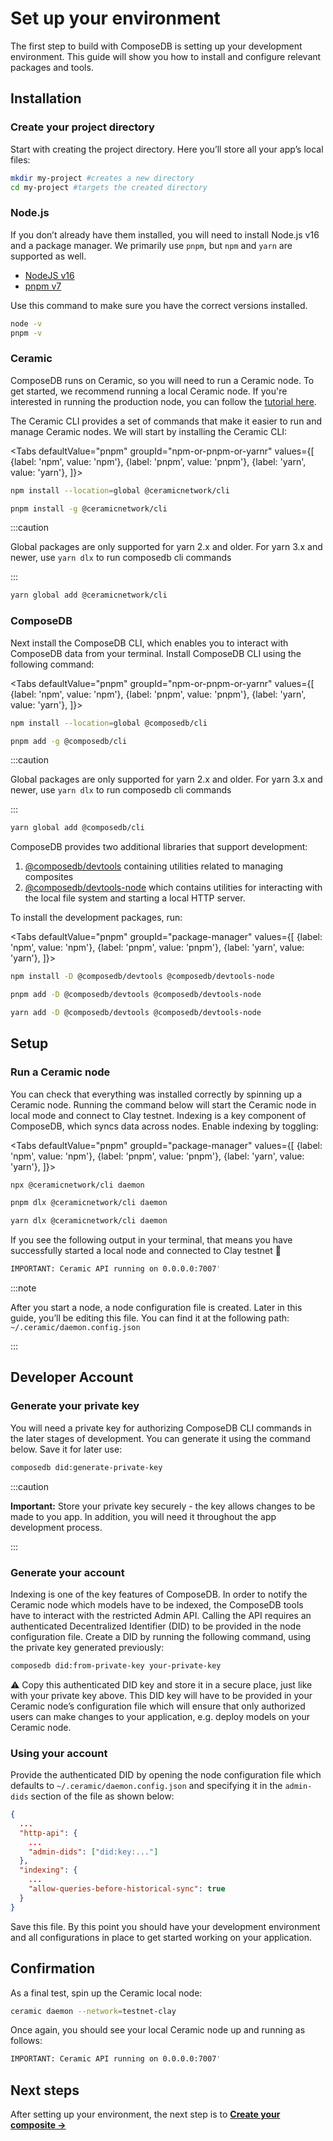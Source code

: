 
# Set up your environment

The first step to build with ComposeDB is setting up your development environment. This guide will show you how to install and configure relevant packages and tools.

## Installation

### Create your project directory

Start with creating the project directory. Here you’ll store all your app’s local files:

```bash
mkdir my-project #creates a new directory
cd my-project #targets the created directory
```

### Node.js

If you don’t already have them installed, you will need to install Node.js v16 and a package manager. We primarily use `pnpm`, but `npm` and `yarn` are supported as well.

- [NodeJS v16](https://nodejs.org/en/)
- [pnpm v7](https://pnpm.io/installation)

Use this command to make sure you have the correct versions installed.

```bash
node -v
pnpm -v
```

### Ceramic

ComposeDB runs on Ceramic, so you will need to run a Ceramic node. To get started, we recommend running a local Ceramic node. If you're interested in running the production node, you can follow the [tutorial here](https://blog.ceramic.network/configuring-a-ceramic-node-using-aws/).

<!-- update link after Server Setup Guode  -->

The Ceramic CLI provides a set of commands that make it easier to run and manage Ceramic nodes. We will start by installing the Ceramic CLI:

<Tabs
  defaultValue="pnpm"
  groupId="npm-or-pnpm-or-yarnr"
  values={[
    {label: 'npm', value: 'npm'},
    {label: 'pnpm', value: 'pnpm'},
    {label: 'yarn', value: 'yarn'},
  ]}>
  <TabItem value="npm">

```bash
npm install --location=global @ceramicnetwork/cli
```

  </TabItem>
  <TabItem value="pnpm">

```bash
pnpm install -g @ceramicnetwork/cli
```

  </TabItem>
  <TabItem value="yarn">

:::caution

Global packages are only supported for yarn 2.x and older. For yarn 3.x and newer, use `yarn dlx` to run composedb cli commands

:::

```bash
yarn global add @ceramicnetwork/cli
```

  </TabItem>
</Tabs>

### ComposeDB

Next install the ComposeDB CLI, which enables you to interact with ComposeDB data from your terminal. Install ComposeDB CLI using the following command:

<Tabs
  defaultValue="pnpm"
  groupId="npm-or-pnpm-or-yarnr"
  values={[
    {label: 'npm', value: 'npm'},
    {label: 'pnpm', value: 'pnpm'},
    {label: 'yarn', value: 'yarn'},
  ]}>
  <TabItem value="npm">

```bash
npm install --location=global @composedb/cli
```

  </TabItem>
  <TabItem value="pnpm">

```bash
pnpm add -g @composedb/cli
```

  </TabItem>
  <TabItem value="yarn">

:::caution

Global packages are only supported for yarn 2.x and older. For yarn 3.x and newer, use `yarn dlx` to run composedb cli commands

:::

```bash
yarn global add @composedb/cli
```

  </TabItem>
</Tabs>

ComposeDB provides two additional libraries that support development:

1. [@composedb/devtools](./api/modules/devtools.md) containing utilities related to managing composites
2. [@composedb/devtools-node](./api/modules/devtools_node.md) which contains utilities for interacting with the local file system and starting a local HTTP server.

To install the development packages, run:

<Tabs
  defaultValue="pnpm"
  groupId="package-manager"
  values={[
    {label: 'npm', value: 'npm'},
    {label: 'pnpm', value: 'pnpm'},
    {label: 'yarn', value: 'yarn'},
  ]}>
  <TabItem value="npm">

```bash
npm install -D @composedb/devtools @composedb/devtools-node
```

  </TabItem>
  <TabItem value="pnpm">

```bash
pnpm add -D @composedb/devtools @composedb/devtools-node
```

  </TabItem>
  <TabItem value="yarn">

```bash
yarn add -D @composedb/devtools @composedb/devtools-node
```

  </TabItem>
</Tabs>

## Setup

### Run a Ceramic node

You can check that everything was installed correctly by spinning up a Ceramic node. Running the command below will start the Ceramic node in local mode and connect to Clay testnet.
Indexing is a key component of ComposeDB, which syncs data across nodes. Enable indexing by toggling:

<Tabs
  defaultValue="pnpm"
  groupId="package-manager"
  values={[
    {label: 'npm', value: 'npm'},
    {label: 'pnpm', value: 'pnpm'},
    {label: 'yarn', value: 'yarn'},
  ]}>
  <TabItem value="npm">

```bash
npx @ceramicnetwork/cli daemon
```

  </TabItem>
  <TabItem value="pnpm">

```bash
pnpm dlx @ceramicnetwork/cli daemon
```

  </TabItem>
  <TabItem value="yarn">

```bash
yarn dlx @ceramicnetwork/cli daemon
```

  </TabItem>
</Tabs>

If you see the following output in your terminal, that means you have successfully started a local node and connected to Clay testnet 🚀

```bash
IMPORTANT: Ceramic API running on 0.0.0.0:7007'
```

:::note

After you start a node, a node configuration file is created. Later in this guide, you’ll be editing this file. You can find it at the following path: `~/.ceramic/daemon.config.json`

:::

## Developer Account

### Generate your private key

You will need a private key for authorizing ComposeDB CLI commands in the later stages of development. You can generate it using the command below. Save it for later use:

```bash
composedb did:generate-private-key
```

:::caution

**Important:** Store your private key securely - the key allows changes to be made to you app. In addition, you will need it throughout the app development process.

:::

### Generate your account

Indexing is one of the key features of ComposeDB. In order to notify the Ceramic node which models have to be indexed, the ComposeDB tools have to interact with the restricted Admin API. Calling the API requires an authenticated Decentralized Identifier (DID) to be provided in the node configuration file. Create a DID by running the following command, using the private key generated previously:

```bash
composedb did:from-private-key your-private-key
```

⚠️ Copy this authenticated DID key and store it in a secure place, just like with your private key above. This DID key will have to be provided in your Ceramic node’s configuration file which will ensure that only authorized users can make changes to your application, e.g. deploy models on your Ceramic node.

### Using your account

Provide the authenticated DID by opening the node configuration file which defaults to `~/.ceramic/daemon.config.json` and specifying it in the `admin-dids` section of the file as shown below:

```json
{
  ...
  "http-api": {
    ...
    "admin-dids": ["did:key:..."]
  },
  "indexing": {
    ...
    "allow-queries-before-historical-sync": true
  }
}
```

Save this file. By this point you should have your development environment and all configurations in place to get started working on your application.

## Confirmation

As a final test, spin up the Ceramic local node:

```bash
ceramic daemon --network=testnet-clay
```

Once again, you should see your local Ceramic node up and running as follows:

```bash
IMPORTANT: Ceramic API running on 0.0.0.0:7007'
```

## Next steps

After setting up your environment, the next step is to [**Create your composite →**](./create-your-composite.mdx)

<!-- ## Related Guides
Ready to upgrade from a local node to production? Learn how to deploy your app: [Server configuration](https://www.notion.so/Server-configuration-226c2bf34a6d43e9b7e8331b823735ed) -->
